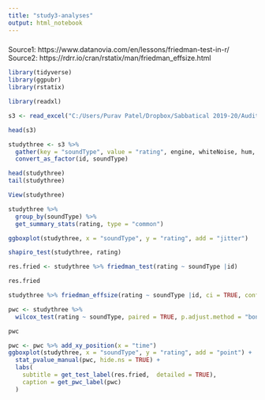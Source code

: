 ---
title: "study3-analyses"
output: html_notebook
---

###
Source1: https://www.datanovia.com/en/lessons/friedman-test-in-r/
Source2: https://rdrr.io/cran/rstatix/man/friedman_effsize.html


```{r}

library(tidyverse)
library(ggpubr)
library(rstatix)

```

```{r}

library(readxl)

s3 <- read_excel("C:/Users/Purav Patel/Dropbox/Sabbatical 2019-20/Auditing/Human Factors/Noise Research Presentation/Data & Analyses/Data/study-3-summary-ratings-edited.xlsx")

head(s3)

```


```{r}

studythree <- s3 %>%
  gather(key = "soundType", value = "rating", engine, whiteNoise, hum, whistle, horn, siren) %>%
  convert_as_factor(id, soundType)

head(studythree)
tail(studythree)

View(studythree)  

```


```{r}

studythree %>%
  group_by(soundType) %>%
  get_summary_stats(rating, type = "common")

```
```{r}

ggboxplot(studythree, x = "soundType", y = "rating", add = "jitter")

```


```{r}

shapiro_test(studythree, rating)

```


```{r}

res.fried <- studythree %>% friedman_test(rating ~ soundType |id)

res.fried

```

```{r}

studythree %>% friedman_effsize(rating ~ soundType |id, ci = TRUE, conf.level = 0.99, ci.type = "perc", nboot = 10000)

```

```{r}

pwc <- studythree %>%
  wilcox_test(rating ~ soundType, paired = TRUE, p.adjust.method = "bonferroni")

pwc

```


```{r}

pwc <- pwc %>% add_xy_position(x = "time")
ggboxplot(studythree, x = "soundType", y = "rating", add = "point") +
  stat_pvalue_manual(pwc, hide.ns = TRUE) +
  labs(
    subtitle = get_test_label(res.fried,  detailed = TRUE),
    caption = get_pwc_label(pwc)
  )


```










